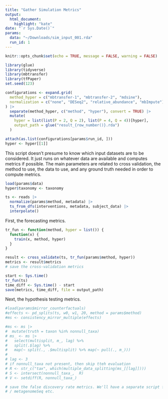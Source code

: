 ```yaml
---
title: "Gather Simulation Metrics"
output: 
  html_document:
    highlight: "kate"
date: "`r Sys.Date()`"
params:
  data: "~/Downloads/sim_input_001.rda"
  run_id: 1
---
```


```r
knitr::opts_chunk$set(echo = TRUE, message = FALSE, warning = FALSE)
```

```r
library(glue)
library(tidyverse)
library(mbtransfer)
library(tfPaper)
set.seed(123)
```

```r
configurations <- expand.grid(
  method_hyper = c("mbtransfer-1", "mbtransfer-2", "mdsine"),
  normalization = c("none", "DESeq2", "relative_abundance", "mbImpute")
) |>
  separate(method_hyper, c("method", "hyper"), convert = TRUE) |>
  mutate(
    hyper = list(list(P = 2, Q = 2), list(P = 4, Q = 4))[hyper],
    output_path = glue("result_{row_number()}.rda")
  )

attach(as.list(configurations[params$run_id, ]))
hyper <- hyper[[1]]
```

This script doesn't presume to know which input datasets are to be considered.
It just runs on whatever data are available and computes metrics if possible.
The main parameters are related to cross validation, the method to use, the data
to use, and any ground truth needed in order to compute metrics.

```r
load(params$data)
hyper$taxonomy <- taxonomy

ts <- reads |>
  normalize(params$method, metadata) |>
  ts_from_dfs(interventions, metadata, subject_data) |>
  interpolate()
```

First, the forecasting metrics.

```r
tr_fun <- function(method, hyper = list()) {
  function(x) {
    train(x, method, hyper)
  }
}

result <- cross_validate(ts, tr_fun(params$method, hyper))
metrics <- result$metrics
# save the cross-validation metrics
```

```r
start <- Sys.time()
tr_fun(ts)
time_diff <- Sys.time() - start
save(metrics, time_diff, file = output_path)
```

Next, the hypothesis testing metrics.

```r
#load(params$mirror_counterfactuals)
#effects <- pd_splits(ts, w0, w1, 20, method = params$method)
#ms <- consistency_mirror_multiple(effects)
```

```r
#ms <- ms |>
#  mutate(truth = taxon %in% nonnull_taxa)
# ms_ <- ms |>
#   select(multisplit, m_, lag) %>% 
#   split(.$lag) %>%
#   map(~ split(., .$multisplit) %>% map(~ pull(., m_)))
# 
# lag <- 3
# if nonnull_taxa not present, then skip tteh evaluation
# R <- str_c("tax", which(multiple_data_splitting(ms_[[lag]])))
# S <- intersect(nonnull_taxa_,  R)
# V <- setdiff(R, nonnull_taxa_)

# save the false discovery rate metrics. We'll have a separate script for DESeq2
# / metagenomeSeq etc.
```

